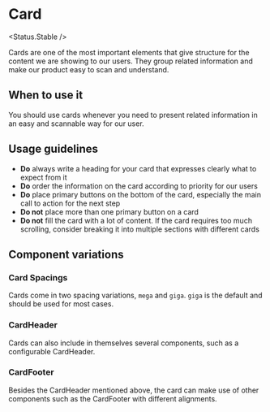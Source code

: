 
# Card

<Status.Stable />

Cards are one of the most important elements that give structure for the content we are showing to our users. They group related information and make our product easy to scan and understand.

<Story id="components-card--base" />

<Props />

## When to use it

You should use cards whenever you need to present related information in an easy and scannable way for our user.

## Usage guidelines

- **Do** always write a heading for your card that expresses clearly what to expect from it
- **Do** order the information on the card according to priority for our users
- **Do** place primary buttons on the bottom of the card, especially the main call to action for the next step
- **Do not** place more than one primary button on a card
- **Do not** fill the card with a lot of content. If the card requires too much scrolling, consider breaking it into multiple sections with different cards

## Component variations

### Card Spacings

Cards come in two spacing variations, `mega` and `giga`. `giga` is the default and should be used for most cases.

<Story id="components-card--spacings" />

### CardHeader

Cards can also include in themselves several components, such as a configurable CardHeader.

<Story id="components-card--with-header" />

### CardFooter

Besides the CardHeader mentioned above, the card can make use of other components such as the CardFooter with different alignments.

<Story id="components-card--with-footer" />
